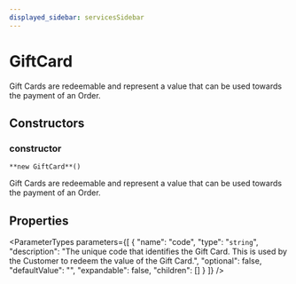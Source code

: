 ```yaml
---
displayed_sidebar: servicesSidebar
---
```



# GiftCard

Gift Cards are redeemable and represent a value that can be used towards the payment of an Order.

## Constructors

### constructor

`**new GiftCard**()`

Gift Cards are redeemable and represent a value that can be used towards the payment of an Order.

## Properties

<ParameterTypes parameters={[
  {
    "name": "code",
    "type": "`string`",
    "description": "The unique code that identifies the Gift Card. This is used by the Customer to redeem the value of the Gift Card.",
    "optional": false,
    "defaultValue": "",
    "expandable": false,
    "children": []
  }
]} />
